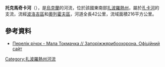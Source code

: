 '''托克馬奇卡河'''（{{lang-uk|Токмачка}}），是[[烏克蘭|烏克蘭]]的河流，位於該國東南部[[扎波羅熱州|扎波羅熱州]]，屬於[[孔卡河|孔卡河]]的支流，流經[[波洛吉區|波洛吉區]]和[[奧列霍夫區|奧列霍夫區]]，河道全長42公里，流域面積216平方公里。

==參考資料==
* [https://web.archive.org/web/20160707104258/http://rybohorona.gov.ua/component/content/article/178-perelik-richok?start=16 Перелік річок - Мала Токмачка // Запоріжжярибоохорона. Офіційний сайт]

{{DEFAULTSORT:Токмачка}}
[[Category:扎波羅熱州河流|Category:扎波羅熱州河流]]


{{Ukraine-river-stub}}